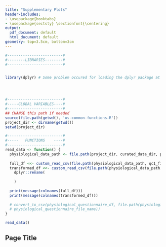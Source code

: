 ```yaml
---
title: "Supplementary Plots"
header-includes:
- \usepackage{booktabs}
- \usepackage{sectsty} \sectionfont{\centering}
output:
  pdf_document: default
  html_document: default
geometry: top=3.5cm, bottom=3cm
---
```





```r
#-------------------------#
#--------LIBRARIES--------#
#-------------------------#


library(dplyr) # Some problem occured for loading the dplyr package at the beginning




#-------------------------#
#-----GLOBAL VARIABLES----#
#-------------------------#
## CHANGE this path if needed
source(file.path(getwd(), 'us-common-functions.R'))
project_dir <- dirname(getwd())
setwd(project_dir)
``` 

\newpage
```r
#-------------------------#
#-----   FUNCTIONS    ----#
#-------------------------#
read_data <- function() {
  physiological_data_path <- file.path(project_dir, curated_data_dir, physiological_data_dir)
  
  full_df <<- custom_read_csv(file.path(physiological_data_path, qc1_file_name))
  transformed_df <<- custom_read_csv(file.path(physiological_data_path, qc1_transformed_file_name)) %>% 
    dplyr::rename(
      
    )
  
  print(message(colnames(full_df)))
  print(message(colnames(transformed_df)))
  
  # convert_to_csv(physiological_questionnaire_df, file.path(physiological_questionnaire_data_path,
  # physiological_questionnaire_file_name))
}
```




\newpage
```r
read_data()
```



\newpage
Page Title
------------------------------
```r

```

